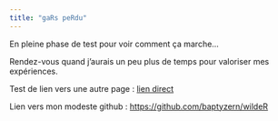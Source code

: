 ```yaml
---
title: "gaRs peRdu"
---
```


En pleine phase de test pour voir comment ça marche...

Rendez-vous quand j'aurais un peu plus de temps pour valoriser mes expériences.

Test de lien vers une autre page : [lien direct](test_1.qmd)

Lien vers mon modeste github : [https://github.com/baptyzern/wildeR](https://github.com/baptyzern/wildeR)
